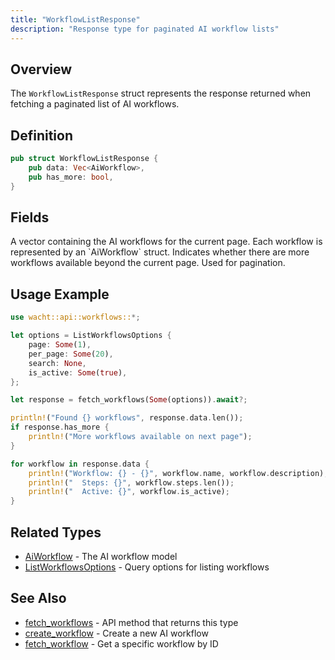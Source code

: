 ```yaml
---
title: "WorkflowListResponse"
description: "Response type for paginated AI workflow lists"
---
```


## Overview

The `WorkflowListResponse` struct represents the response returned when fetching a paginated list of AI workflows.

## Definition

```rust
pub struct WorkflowListResponse {
    pub data: Vec<AiWorkflow>,
    pub has_more: bool,
}
```

## Fields

<ParamField path="data" type="Vec<AiWorkflow>" required>
  A vector containing the AI workflows for the current page. Each workflow is represented by an `AiWorkflow` struct.
</ParamField>

<ParamField path="has_more" type="bool" required>
  Indicates whether there are more workflows available beyond the current page. Used for pagination.
</ParamField>

## Usage Example

```rust
use wacht::api::workflows::*;

let options = ListWorkflowsOptions {
    page: Some(1),
    per_page: Some(20),
    search: None,
    is_active: Some(true),
};

let response = fetch_workflows(Some(options)).await?;

println!("Found {} workflows", response.data.len());
if response.has_more {
    println!("More workflows available on next page");
}

for workflow in response.data {
    println!("Workflow: {} - {}", workflow.name, workflow.description);
    println!("  Steps: {}", workflow.steps.len());
    println!("  Active: {}", workflow.is_active);
}
```

## Related Types

- [AiWorkflow](/rust-sdk/types/ai-workflow) - The AI workflow model
- [ListWorkflowsOptions](/rust-sdk/types/list-workflows-options) - Query options for listing workflows

## See Also

- [fetch_workflows](/rust-sdk/api/fetch-workflows) - API method that returns this type
- [create_workflow](/rust-sdk/api/create-workflow) - Create a new AI workflow
- [fetch_workflow](/rust-sdk/api/fetch-workflow) - Get a specific workflow by ID
